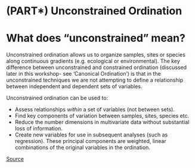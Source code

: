 # (PART\*) Unconstrained Ordination {-}

# What does "unconstrained" mean?

Unconstrained ordination allows us to organize samples, sites or species
along continuous gradients (e.g. ecological or environmental). The key
difference between unconstrained and constrained ordination (discussed
later in this workshop- see 'Canonical Ordination') is that in the
unconstrained techniques we are not attempting to define a relationship
between independent and dependent sets of variables.

Unconstrained ordination can be used to: 

- Assess relationships *within*
a set of variables (not between sets). 
- Find key components of
variation between samples, sites, species etc. 
- Reduce the number
dimensions in multivariate data without substantial loss of information.
- Create new variables for use in subsequent analyses (such as
regression). These principal components are weighted, linear
combinations of the original variables in the ordination.

[Source](http://www.umass.edu/landeco/teaching/multivariate/schedule/ordination1.pdf)